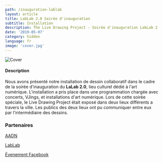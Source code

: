 ```yaml
---
path: /inauguration-lablab
layout: article
title: LabLab 2.0 Soirée d'inauguration
subtitle: Installation
description: The Live Drawing Project - Soirée d'inauguration LabLab 2.0 en partenariat avec l'AADN et le LabLab
date: '2019-05-07'
category: hidden
language: fr
image: 'cover.jpg'
---
```


![Cover](cover.jpg)

#### Description

Nous avons présenté notre installation de dessin collaboratif dans le cadre de la soirée d'inauguration du **LaLab 2.0**, lieu culturel dédié à l'art numérique.
L'installation a pris place dans une programmation chargée avec concerts, VJings, et installations d'art numérique.
Lors de cette soirée spéciale, le Live Drawing Project était exposé dans deux lieux différents a travers la ville.
Les publics des deux lieux ont pu communiquer entre eux par l'intermédiaire des dessins.

### Partenaires

[AADN](//aadn.org/)

[LabLab](//www.facebook.com/atelierlablab/)

[Évenement Facebook](//www.facebook.com/events/621144131696513/)
